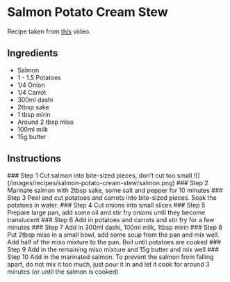 
# Salmon Potato Cream Stew
Recipe taken from [this](https://youtu.be/jFKqhfTwSw4?si=6r5iN00HaAX1Fx-Q) video.
## Ingredients
- Salmon
- 1 - 1.5 Potatoes
- 1/4 Onion
- 1/4 Carrot
- 300ml dashi
- 2tbsp sake
- 1 tbsp mirin
- Around 2 tbsp miso
- 100ml milk
- 15g butter

## Instructions
<Steps>
### Step 1
Cut salmon into bite-sized pieces, don't cut too small
![](/images/recipes/salmon-potato-cream-stew/salmon.png)
### Step 2
Marinate salmon with 2tbsp sake, some salt and pepper for 10 minutes
### Step 3
Peel and cut potatoes and carrots into bite-sized pieces. Soak the potatoes in water.
### Step 4
Cut onions into small slices
### Step 5
Prepare large pan, add some oil and stir fry onions until they become translucent
### Step 6
Add in potatoes and carrots and stir fry for a few minutes
### Step 7
Add in 300ml dashi, 100ml milk, 1tbsp mirin
### Step 8
Put 2tbsp miso in a small bowl, add some soup from the pan and mix well. Add half of the miso mixture to the pan. Boil until potatoes are cooked
### Step 9
Add in the remaining miso mixture and 15g butter and mix well
### Step 10
Add in the marinated salmon. To prevent the salmon from falling apart, do not mix it too much, just pour it in and let it cook for around 3 minutes (or until the salmon is cooked)
</Steps>